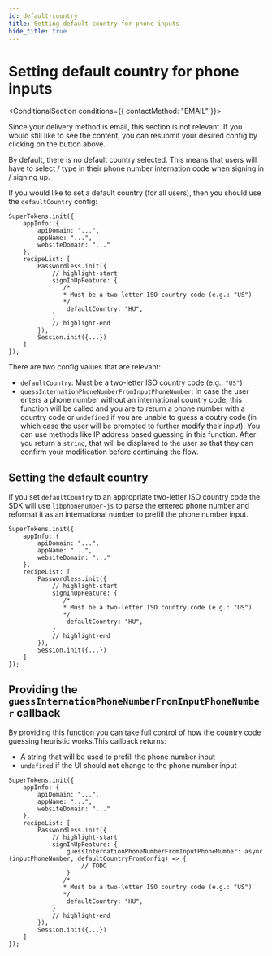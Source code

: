 ```yaml
---
id: default-country
title: Setting default country for phone inputs
hide_title: true
---
```




# Setting default country for phone inputs

<PasswordlessFrontendForm>

<ConditionalSection conditions={{
    contactMethod: "EMAIL"
}}>

Since your delivery method is email, this section is not relevant. If you would still like to see the content, you can resubmit your desired config by clicking on the button above.

</ConditionalSection>
<ConditionalSection conditions={{
    contactMethod: "PHONE"
}}>

By default, there is no default country selected. This means that users will have to select / type in their phone number internation code when signing in / signing up.

If you would like to set a default country (for all users), then you should use the `defaultCountry` config:

<FrontendSDKTabs>
<TabItem value="reactjs">

```tsx
SuperTokens.init({
    appInfo: {
        apiDomain: "...",
        appName: "...",
        websiteDomain: "..."
    },
    recipeList: [
        Passwordless.init({
            // highlight-start
            signInUpFeature: {
               /*
               * Must be a two-letter ISO country code (e.g.: "US")
               */
                defaultCountry: "HU",
            }
            // highlight-end
        }),
        Session.init({...})
    ]
});
```

</TabItem>
</FrontendSDKTabs>


</ConditionalSection>
<ConditionalSection conditions={{
    contactMethod: "EMAIL_OR_PHONE"
}}>

There are two config values that are relevant:
- `defaultCountry`: Must be a two-letter ISO country code (e.g.: `"US"`)
- `guessInternationPhoneNumberFromInputPhoneNumber`: In case the user enters a phone number without an international country code, this function will be called and you are to return a phone number with a country code or `undefined` if you are unable to guess a coutry code (in which case the user will be prompted to further modify their input). You can use methods like IP address based guessing in this function. After you return a `string`, that will be displayed to the user so that they can confirm your modification before continuing the flow.

## Setting the default country

If you set `defaultCountry` to an appropriate two-letter ISO country code the SDK will use `libphonenumber-js` to parse the entered phone number and reformat it as an international number to prefill the phone number input.

<FrontendSDKTabs>
<TabItem value="reactjs">

```tsx
SuperTokens.init({
    appInfo: {
        apiDomain: "...",
        appName: "...",
        websiteDomain: "..."
    },
    recipeList: [
        Passwordless.init({
            // highlight-start
            signInUpFeature: {
               /*
               * Must be a two-letter ISO country code (e.g.: "US")
               */
                defaultCountry: "HU",
            }
            // highlight-end
        }),
        Session.init({...})
    ]
});
```

</TabItem>
</FrontendSDKTabs>

## Providing the `guessInternationPhoneNumberFromInputPhoneNumber` callback

By providing this function you can take full control of how the country code guessing heuristic works.This callback returns:
- A string that will be used to prefill the phone number input
- `undefined` if the UI should not change to the phone number input


<FrontendSDKTabs>
<TabItem value="reactjs">

```tsx
SuperTokens.init({
    appInfo: {
        apiDomain: "...",
        appName: "...",
        websiteDomain: "..."
    },
    recipeList: [
        Passwordless.init({
            // highlight-start
            signInUpFeature: {
                guessInternationPhoneNumberFromInputPhoneNumber: async (inputPhoneNumber, defaultCountryFromConfig) => {
                    // TODO
                }
               /*
               * Must be a two-letter ISO country code (e.g.: "US")
               */
                defaultCountry: "HU",
            }
            // highlight-end
        }),
        Session.init({...})
    ]
});
```

</TabItem>
</FrontendSDKTabs>

</ConditionalSection>

</PasswordlessFrontendForm>
